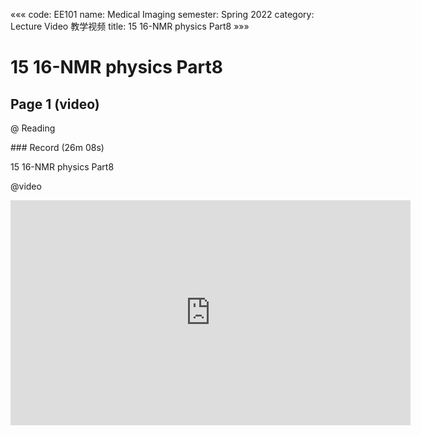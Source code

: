 «««
code: EE101
name: Medical Imaging
semester: Spring 2022
category: Lecture Video 教学视频
title: 15 16-NMR physics Part8
»»»

# 15 16-NMR physics Part8

## Page 1 (video)

@ Reading

<div class="markdown-body">
### Record (26m 08s)

15 16-NMR physics Part8
</div>

@video

<iframe src="https://sbbrisk.com/e/b4b6bwa7hcy8.html" frameborder=0 marginwidth=0 marginheight=0 scrolling=no width=640 height=360 allowfullscreen></iframe>
